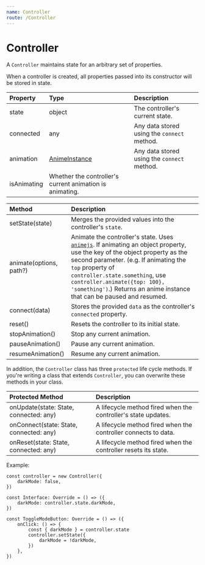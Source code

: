 ```yaml
---
name: Controller
route: /Controller
---
```


# Controller

A `Controller` maintains state for an arbitrary set of properties.

When a controller is created, all properties passed into its constructor will be
stored in state.

| Property    | Type                                                                                                         | Description                                 |
| :---------- | :----------------------------------------------------------------------------------------------------------- | :------------------------------------------ |
| state       | object                                                                                                       | The controller's current state.             |
| connected   | any                                                                                                          | Any data stored using the `connect` method. |
| animation   | [AnimeInstance](https://github.com/DefinitelyTyped/DefinitelyTyped/blob/master/types/animejs/index.d.ts#L77) | Any data stored using the `connect` method. |
| isAnimating | Whether the controller's current animation is animating.                                                     |

| Method                  | Description                                                                                                                                                                                                                                                                                                                                               |
| :---------------------- | :-------------------------------------------------------------------------------------------------------------------------------------------------------------------------------------------------------------------------------------------------------------------------------------------------------------------------------------------------------- |
| setState(state)         | Merges the provided values into the controller's `state`.                                                                                                                                                                                                                                                                                                 |
| animate(options, path?) | Animate the controller's state. Uses [`animejs`](https://animejs.com/). If animating an object property, use the key of the object property as the second parameter. (e.g. If animating the `top` property of `controller.state.something`, use `controller.animate({top: 100}, 'something')`.) Returns an anime instance that can be paused and resumed. |
| connect(data)           | Stores the provided `data` as the controller's `connected` property.                                                                                                                                                                                                                                                                                      |
| reset()                 | Resets the controller to its initial state.                                                                                                                                                                                                                                                                                                               |
| stopAnimation()         | Stop any current animation.                                                                                                                                                                                                                                                                                                                               |
| pauseAnimation()        | Pause any current animation.                                                                                                                                                                                                                                                                                                                              |
| resumeAnimation()       | Resume any current animation.                                                                                                                                                                                                                                                                                                                             |

In addition, the `Controller` class has three `protected` life cycle methods. If
you're writing a class that extends `Controller`, you can overwrite these
methods in your class.

| Protected Method                        | Description                                                    |
| :-------------------------------------- | :------------------------------------------------------------- |
| onUpdate(state: State, connected: any)  | A lifecycle method fired when the controller's state updates.  |
| onConnect(state: State, connected: any) | A lifecycle method fired when the controller connects to data. |
| onReset(state: State, connected: any)   | A lifecycle method fired when the controller resets its state. |

Example:

```tsx
const controller = new Controller({
	darkMode: false,
})

const Interface: Override = () => ({
	darkMode: controller.state.darkMode,
})

const ToggleModeButton: Override = () => ({
	onClick: () => {
		const { darkMode } = controller.state
		controller.setState({
			darkMode = !darkMode,
		})
	},
})
```
